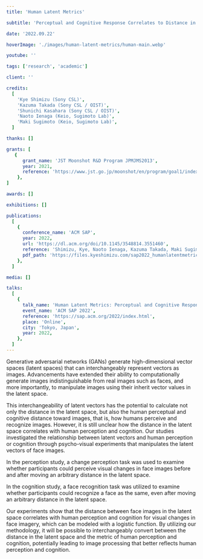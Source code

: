 ```yaml
---
title: 'Human Latent Metrics'

subtitle: 'Perceptual and Cognitive Response Correlates to Distance in GAN Latent Space for Facial Images'

date: '2022.09.22'

hoverImage: './images/human-latent-metrics/human-main.webp'

youtube: ''

tags: ['research', 'academic']

client: ''

credits:
  [
    'Kye Shimizu (Sony CSL)',
    'Kazuma Takada (Sony CSL / OIST)',
    'Shunichi Kasahara (Sony CSL / OIST)',
    'Naoto Ienaga (Keio, Sugimoto Lab)',
    'Maki Sugimoto (Keio, Sugimoto Lab)',
  ]

thanks: []

grants: [
   {
      grant_name: 'JST Moonshot R&D Program JPMJMS2013',
      year: 2021,
      reference: 'https://www.jst.go.jp/moonshot/en/program/goal1/index.html',
    },
]

awards: []

exhibitions: []

publications:
  [
    {
      conference_name: 'ACM SAP',
      year: 2022,
      url: 'https://dl.acm.org/doi/10.1145/3548814.3551460',
      reference: 'Shimizu, Kye, Naoto Ienaga, Kazuma Takada, Maki Sugimoto, and Shunichi Kasahara. 2022. “Human Latent Metrics: Perceptual and Cognitive Response Correlates to Distance in GAN Latent Space for Facial Images.” In ACM Symposium on Applied Perception 2022, 1-10. SAP ’22 3. New York, NY, USA: Association for Computing Machinery. https://dl.acm.org/doi/10.1145/3548814.3551460',
      pdf_path: 'https://files.kyeshimizu.com/sap2022_humanlatentmetric.pdf',
    },
  ]

media: []

talks:
  [
    {
      talk_name: 'Human Latent Metrics: Perceptual and Cognitive Response Correlates to Distance in GAN Latent Space for Facial Images.',
      event_name: 'ACM SAP 2022',
      reference: 'https://sap.acm.org/2022/index.html',
      place: 'Online',
      city: 'Tokyo, Japan',
      year: 2022,
    },
  ]
---
```



<TextSection className='flex flex-col gap-1'>
<p>
Generative adversarial networks (GANs) generate high-dimensional vector spaces (latent spaces) that can interchangeably represent vectors as images. Advancements have extended their ability to computationally generate images indistinguishable from real images such as faces, and more importantly, to manipulate images using their inherit vector values in the latent space. 
</p>
<p>
This interchangeability of latent vectors has the potential to calculate not only the distance in the latent space, but also the human perceptual and cognitive distance toward images, that is, how humans perceive and recognize images. However, it is still unclear how the distance in the latent space correlates with human perception and cognition. Our studies investigated the relationship between latent vectors and human perception or cognition through psycho-visual experiments that manipulates the latent vectors of face images. 
</p>

<p>
In the perception study, a change perception task was used to examine whether participants could perceive visual changes in face images before and after moving an arbitrary distance in the latent space. 
</p>
<p>
In the cognition study, a face recognition task was utilized to examine whether participants could recognize a face as the same, even after moving an arbitrary distance in the latent space.
</p>
<p>
 Our experiments show that the distance between face images in the latent space correlates with human perception and cognition for visual changes in face imagery, which can be modeled with a logistic function. By utilizing our methodology, it will be possible to interchangeably convert between the distance in the latent space and the metric of human perception and cognition, potentially leading to image processing that better reflects human perception and cognition.
</p>
</TextSection>